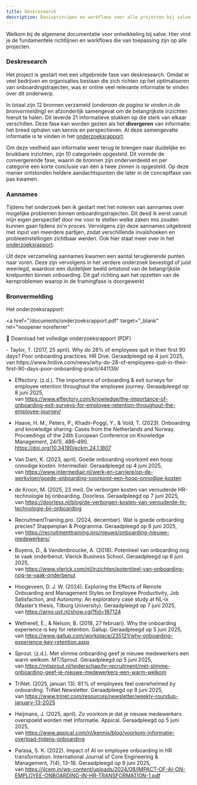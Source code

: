 ```yaml
---
title: Deskresearch
description: Basisprincipes en workflows voor alle projecten bij salve
---
```



Welkom bij de algemene documentatie voor ontwikkeling bij salve. Hier vind je de fundamentele richtlijnen en workflows die van toepassing zijn op alle projecten.

### Deskresearch

Het project is gestart met een uitgebreide fase van deskresearch. Omdat er veel bedrijven en organisaties bestaan die zich richten op het optimaliseren van onboardingstrajecten, was er online veel relevante informatie te vinden over dit onderwerp.

In totaal zijn 12 bronnen verzameld _(onderaan de pagina te vinden in de bronvermelding)_ en afzonderlijk samengevat om de belangrijkste inzichten hieruit te halen. Dit leverde 21 informatieve stukken op die sterk van elkaar verschillen. Deze fase kan worden gezien als het **divergeren** van informatie: het breed ophalen van kennis en perspectieven.
Al deze samengevatte informatie is te vinden in het <a href="/documents/onderzoeksrapport.pdf" target="_blank" rel="noopener noreferrer">onderzoeksrapport</a>.

Om deze veelheid aan informatie weer terug te brengen naar duidelijke en bruikbare inzichten, zijn 10 categorieën opgesteld. Dit vormde de convergerende fase, waarin de bronnen zijn onderverdeeld en per categorie een korte conclusie van één à twee zinnen is opgesteld. Op deze manier ontstonden heldere aandachtspunten die later in de conceptfase van pas kwamen.

### Aannames

Tijdens het onderzoek ben ik gestart met het noteren van aannames over mogelijke problemen binnen onboardingstrajecten. Dit deed ik eerst vanuit mijn eigen perspectief door me voor te stellen welke zaken mis zouden kunnen gaan tijdens zo'n proces. Vervolgens zijn deze aannames uitgebreid met input van meerdere partijen, zodat verschillende invalshoeken en probleemstellingen zichtbaar werden. Ook hier staat meer over in het <a href="/documents/onderzoeksrapport.pdf" target="_blank" rel="noopener noreferrer">onderzoeksrapport</a>.

Uit deze verzameling aannames kwamen een aantal terugkerende punten naar voren. Deze zijn vervolgens in het verdere onderzoek bevestigd of juist weerlegd, waardoor een duidelijker beeld ontstond van de belangrijkste knelpunten binnen onboarding. Dit gaf richting aan het opzetten van de kernproblemen waarop in de framingfase is doorgewerkt

### Bronvermelding

<Tabs>
<TabItem label="Onderzoeksrapport">
Het onderzoeksrapport:

<a
  href="/documents/onderzoeksrapport.pdf"
  target="_blank"
  rel="noopener noreferrer"
>
  📄 Download het volledige onderzoeksrapport (PDF)
</a>

</TabItem>

<TabItem label="Informatiebronnen">
- Taylor, T. (2017, 25 april). Why do 28% of employees quit in their first 90 days? Poor onboarding practices. HR Dive. Geraadpleegd op 4 juni 2025, <br />
van https://www.hrdive.com/news/why-do-28-of-employees-quit-in-their-first-90-days-poor-onboarding-practi/441139/

- Effectory. (z.d.). The importance of onboarding & exit surveys for employee retention throughout the employee journey. Geraadpleegd op 8 juni 2025, <br />
  van https://www.effectory.com/knowledge/the-importance-of-onboarding-exit-surveys-for-employee-retention-throughout-the-employee-journey/

- Haave, H. M., Peters, P., Khadir-Poggi, Y., & Vold, T. (2023). Onboarding and knowledge sharing: Cases from the Netherlands and Norway. Proceedings of the 24th European Conference on Knowledge Management, 24(1), 486–490. <br />
  https://doi.org/10.34190/eckm.24.1.1807

- Van Dam, K. (2023, april). Goede onboarding voorkomt een hoop onnodige kosten. Intermediair. Geraadpleegd op 4 juni 2025, <br />
  van https://www.intermediair.nl/werk-en-carriere/op-de-werkvloer/goede-onboarding-voorkomt-een-hoop-onnodige-kosten

- de Kroon, M. (2025, 23 mei). De verborgen kosten van verouderde HR-technologie bij onboarding. Doorless. Geraadpleegd op 7 juni 2025, <br />
  van https://doorless.nl/blog/de-verborgen-kosten-van-verouderde-hr-technologie-bij-onboarding

- RecruitmentTraining.pro. (2024, december). Wat is goede onboarding precies? Stappenplan & Programma. Geraadpleegd op 6 juni 2025, <br />
  van https://recruitmenttraining.pro/nieuws/onboarding-nieuwe-medewerkers/

- Buyens, D., & Vandenbroucke, A. (2018). Potentieel van onboarding nog te vaak onderbenut. Vlerick Business School. Geraadpleegd op 6 juni 2025, <br />
  van https://www.vlerick.com/nl/inzichten/potentieel-van-onboarding-nog-te-vaak-onderbenut

- Hoogeveen, D. J. W. (2024). Exploring the Effects of Remote Onboarding and Management Styles on Employee Productivity, Job Satisfaction, and Autonomy: An exploratory case study at NL‑ix (Master’s thesis, Tilburg University). Geraadpleegd op 7 juni 2025, <br />
  van https://arno.uvt.nl/show.cgi?fid=167124

- Wetherell, E., & Nelson, B. (2018, 27 februari). Why the onboarding experience is key for retention. Gallup. Geraadpleegd op 5 juni 2025, <br />
  van https://www.gallup.com/workplace/235121/why-onboarding-experience-key-retention.aspx

- Sprout. (z.d.). Met slimme onboarding geef je nieuwe medewerkers een warm welkom. MT/Sprout. Geraadpleegd op 5 juni 2025, <br />
  van https://mtsprout.nl/leiderschap/hr-recruitment/met-slimme-onboarding-geef-je-nieuwe-medewerkers-een-warm-welkom

- TriNet. (2025, januari 13). 81 % of employees feel overwhelmed by onboarding. TriNet Newsletter. Geraadpleegd op 8 juni 2025, <br />
  van https://www.trinet.com/resources/newsletter/weekly-roundup-january-13-2025

- Heijmans, J. (2025, april). Zo voorkom je dat je nieuwe medewerkers overspoeld worden met informatie. Appical. Geraadpleegd op 5 juni 2025, <br />
  van https://www.appical.com/nl/kennis/blog/voorkom-informatie-overload-tijdens-onboarding

- Parasa, S. K. (2022). Impact of AI on employee onboarding in HR transformation. International Journal of Core Engineering & Management, 7(4), 13–18. Geraadpleegd op 9 juni 2025, <br />
  van https://ijcem.in/wp-content/uploads/2024/08/IMPACT-OF-AI-ON-EMPLOYEE-ONBOARDING-IN-HR-TRANSFORMATION-1.pdf

</TabItem>
</Tabs>
